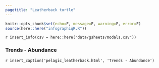 ```yaml
---
pagetitle: "Leatherback turtle"
---
```


```r
knitr::opts_chunk$set(echo=F, message=F, warning=F, error=F)
source(here::here("infographiqR.R"))
```

`r insert_info(csv = here::here("data/gsheets/modals.csv"))`

### Trends - Abundance
`r insert_caption('pelagic_leatherback.html', 'Trends - Abundance')`